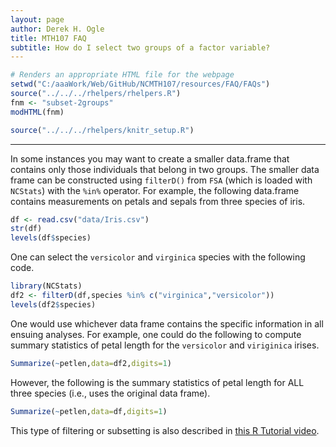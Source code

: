 ```yaml
---
layout: page
author: Derek H. Ogle
title: MTH107 FAQ
subtitle: How do I select two groups of a factor variable?
---
```


```r
# Renders an appropriate HTML file for the webpage
setwd("C:/aaaWork/Web/GitHub/NCMTH107/resources/FAQ/FAQs")
source("../../../rhelpers/rhelpers.R")
fnm <- "subset-2groups"
modHTML(fnm)
```

```r
source("../../../rhelpers/knitr_setup.R")
```

----

In some instances you may want to create a smaller data.frame that contains only those individuals that belong in two groups.  The smaller data frame can be constructed using `filterD()` from `FSA` (which is loaded with `NCStats`) with the `%in%` operator.  For example, the following data.frame contains measurements on petals and sepals from three species of iris.
```r
df <- read.csv("data/Iris.csv")
str(df)
levels(df$species)
```

One can select the `versicolor` and `virginica` species with the following code.
```r
library(NCStats)
df2 <- filterD(df,species %in% c("virginica","versicolor"))
levels(df2$species)
```

One would use whichever data frame contains the specific information in all ensuing analyses. For example, one could do the following to compute summary statistics of petal length for the `versicolor` and `viriginica` irises.
```r
Summarize(~petlen,data=df2,digits=1)
```

However, the following is the summary statistics of petal length for ALL three species (i.e., uses the original data frame).
```r
Summarize(~petlen,data=df,digits=1)
```


This type of filtering or subsetting is also described in [this R Tutorial video](https://vimeo.com/user45324800/filterd).
